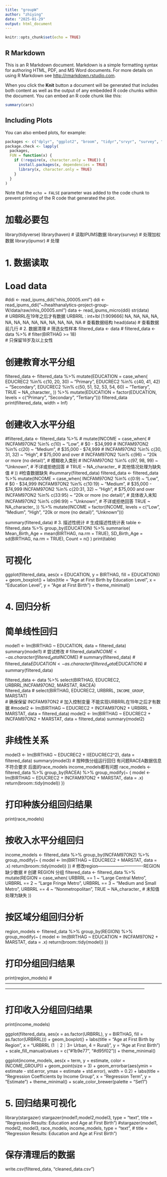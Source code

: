 ```yaml
---
title: "groupW"
author: "zhiying"
date: "2025-01-29"
output: html_document
---
```


```r
knitr::opts_chunk$set(echo = TRUE)
```

## R Markdown

This is an R Markdown document. Markdown is a simple formatting syntax for authoring HTML, PDF, and MS Word documents. For more details on using R Markdown see <http://rmarkdown.rstudio.com>.

When you click the **Knit** button a document will be generated that includes both content as well as the output of any embedded R code chunks within the document. You can embed an R code chunk like this:

```r
summary(cars)

```

## Including Plots

You can also embed plots, for example:

```r
packages <- c("dplyr", "ggplot2", "broom", "tidyr","srvyr", "survey", "ipumsr",  "here", "car", "kableExtra", "modelsummary")
package.check <- lapply(
  packages,
  FUN = function(x) {
    if (!require(x, character.only = TRUE)) {
      install.packages(x, dependencies = TRUE)
      library(x, character.only = TRUE)
    }
  }
)
```

Note that the `echo = FALSE` parameter was added to the code chunk to prevent printing of the R code that generated the plot.



# 加载必要包
library(tidyverse)
library(haven)      # 读取IPUMS数据
library(survey)     # 处理加权数据
library(ipumsr)     # 处理


# 1. 数据读取
# Load data
#ddi <- read_ipums_ddi("nhis_00005.xml")
ddi <- read_ipums_ddi("~/healthanalytics-project-group-W/data/raw/nhis_00005.xml")
data <- read_ipums_micro(ddi)
str(data)  
# URBRRL在19年之后才有数据 URBRRL     : int+lbl [1:909666] NA, NA, NA, NA, NA, NA, NA, NA, NA, NA, NA, NA, NA
# 查看数据结构
head(data) 
# 查看数据前几行
# 2. 数据清理
# 筛选女性样本
filtered_data <- data 
# filtered_data <- data %>%
#  filter(BIRTHAG >= 18)  
# 只保留18岁及以上女性

# 创建教育水平分组
filtered_data <- filtered_data %>%
  mutate(EDUCATION = case_when(
    EDUCREC2 %in% c(10, 20, 30) ~ "Primary",
    EDUCREC2 %in% c(40, 41, 42) ~ "Secondary",
    EDUCREC2 %in% c(50, 51, 52, 53, 54, 60) ~ "Tertiary",
    TRUE ~ NA_character_
  )) %>%
  mutate(EDUCATION = factor(EDUCATION, levels = c("Primary", "Secondary", "Tertiary")))
filtered_data
print(filtered_data, width = Inf)

# 创建收入水平分组
#filtered_data <- filtered_data %>%
#  mutate(INCOME = case_when(
#    INCFAM97ON2 %in% c(10) ~ "Low",                # $0 - $34,999
#    INCFAM97ON2 %in% c(20) ~ "Medium",             # $35,000 - $74,999
#    INCFAM97ON2 %in% c(30, 31, 32) ~ "High",       # $75,000 and over
#    INCFAM97ON2 %in% c(96) ~ "20k or more (no detail)", # 模糊收入类别
#    INCFAM97ON2 %in% c(97, 98, 99) ~ "Unknown",    # 不详或拒绝回答
#    TRUE ~ NA_character_                      # 其他情况处理为缺失值
#  ))
#检查数据缺失
#summary(filtered_data)
filtered_data <- filtered_data %>%
  mutate(INCOME = case_when(
    INCFAM97ON2 %in% c(0:9)  ~ "Low",       # $0 - $34,999
    INCFAM97ON2 %in% c(10:19) ~ "Medium",   # $35,000 - $74,999
    INCFAM97ON2 %in% c(20:31, 32) ~ "High", # $75,000 and over
    INCFAM97ON2 %in% c(33:95) ~ "20k or more (no detail)", # 具体收入未知
    INCFAM97ON2 %in% c(96:99) ~ "Unknown",  # 不详或拒绝回答
    TRUE ~ NA_character_
  )) %>%
  mutate(INCOME = factor(INCOME, levels = c("Low", "Medium", "High", "20k or more (no detail)", "Unknown")))

summary(filtered_data)
# 3. 描述性统计
# 生成描述性统计表
table <- filtered_data %>%
  group_by(EDUCATION) %>%
  summarise(
    Mean_Birth_Age = mean(BIRTHAG, na.rm = TRUE),
    SD_Birth_Age = sd(BIRTHAG, na.rm = TRUE),
    Count = n()
  )
print(table)

# 可视化
ggplot(filtered_data, aes(x = EDUCATION, y = BIRTHAG, fill = EDUCATION)) +
  geom_boxplot() +
  labs(title = "Age at First Birth by Education Level",
       x = "Education Level", y = "Age at First Birth") +
  theme_minimal()

# 4. 回归分析
# 简单线性回归
model1 <- lm(BIRTHAG ~ EDUCATION, data = filtered_data)
summary(model1)
# 尝试修改
# filtered_data$INCOME <- as.character(filtered_data$INCOME)
# summary(filtered_data)
# filtered_data$EDUCATION <- as.character(filtered_data$EDUCATION)
# summary(filtered_data)

filtered_data <- data %>%
  select(BIRTHAG, EDUCREC2, URBRRL,INCFAM97ON2, MARSTAT, RACEA)  
filtered_data
#  select(BIRTHAG, EDUCREC2, URBRRL, `INCOME_GROUP`, MARSTAT)  
# 确保保留 INCFAM97ON2
# 加入控制变量 不能实现URBRRL在19年之后才有数据
#model2 <- lm(BIRTHAG ~ EDUCREC2 + INCFAM97ON2 + URBRRL + MARSTAT, data = filtered_data)
model2 <- lm(BIRTHAG ~ EDUCREC2 + INCFAM97ON2 + MARSTAT, data = filtered_data)
summary(model2)


# 非线性关系
model3 <- lm(BIRTHAG ~ EDUCREC2 + I(EDUCREC2^2), data = filtered_data)
summary(model3)
# 按种族分组运行回归 有问题RACEA数据信息不符合要求 后面的race_models income_models都有问题
race_models <- filtered_data %>%
  group_by(RACEA) %>%
  group_modify(~ {
    model <- lm(BIRTHAG ~ EDUCREC2 + INCFAM97ON2 + MARSTAT, data = .x)
    return(broom::tidy(model))
  })

# 打印种族分组回归结果
print(race_models)



# 按收入水平分组回归
income_models <- filtered_data %>%
  group_by(INCFAM97ON2) %>%
  group_modify(~ {
    model <- lm(BIRTHAG ~ EDUCREC2 + MARSTAT, data = .x)
    return(broom::tidy(model))
  })
# 修改region-------------------------------REGION缺少数据
# 创建 REGION 分组
filtered_data <- filtered_data %>%
  mutate(REGION = case_when(
    URBRRL == 1 ~ "Large Central Metro",
    URBRRL == 2 ~ "Large Fringe Metro",
    URBRRL == 3 ~ "Medium and Small Metro",
    URBRRL == 4 ~ "Nonmetropolitan",
    TRUE ~ NA_character_  # 未知值处理为缺失
  ))

# 按区域分组回归分析
region_models <- filtered_data %>%
  group_by(REGION) %>%
  group_modify(~ {
    model <- lm(BIRTHAG ~ EDUCATION + INCFAM97ON2 + MARSTAT, data = .x)
    return(broom::tidy(model))
  })

# 打印分组回归结果
print(region_models)
# ————————————————————————————————————————————————————————————————————

# 打印收入分组回归结果
print(income_models)

ggplot(filtered_data, aes(x = as.factor(URBRRL), y = BIRTHAG, fill = as.factor(URBRRL))) +
  geom_boxplot() +
  labs(title = "Age at First Birth by Region",
       x = "URBRRL (1 ｜2｜3= Urban, 4 = Rural)", y = "Age at First Birth") +
  scale_fill_manual(values = c("#1b9e77", "#d95f02")) +
  theme_minimal()

ggplot(income_models, aes(x = term, y = estimate, color = INCOME_GROUP)) +
  geom_point(size = 3) +
  geom_errorbar(aes(ymin = estimate - std.error, ymax = estimate + std.error), width = 0.2) +
  labs(title = "Regression Coefficients by Income Group",
       x = "Regression Term", y = "Estimate") +
  theme_minimal() +
  scale_color_brewer(palette = "Set1")
  
# 5. 回归结果可视化
library(stargazer)
stargazer(model1,model2,model3, type = "text",
          title = "Regression Results: Education and Age at First Birth")
#stargazer(model1, model2, model3, race_models, income_models, type = "text",
#         title = "Regression Results: Education and Age at First Birth")

# 保存清理后的数据
write.csv(filtered_data, "cleaned_data.csv")

